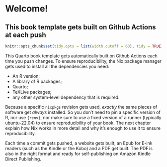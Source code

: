 # Welcome! {.unnumbered}
## This book template gets built on Github Actions at each push

```r
knitr::opts_chunk$set(tidy.opts = list(width.cutoff = 60), tidy = TRUE)
```

This Quarto book template gets automatically built on Github Actions each time
you push changes. To ensure reproducibility, the Nix package manager gets used
to install all the dependencies you need:

- An R version;
- A library of R packages;
- Quarto;
- TeXLive packages;
- any other system-level dependency that is required.

Because a specific `nixpkgs` revision gets used, *exactly* the same pieces of software
get *always* installed. So you don't need to pin a specific version of R, nor use
`{renv}`, nor make sure to use a fixed version of a runner (typically ubuntu-22.04) to
ensure reproducibility of your book. The next chapter explain how Nix works in more
detail and why it's enough to use it to ensure reproducibility.

Each time a commit gets pushed, a website gets built, an Epub for E-ink readers (such as
the Kindle or the Kobo) and a PDF get built. The PDF is also in the right format and 
ready for self-publishing on Amazon Kindle Direct Publishing.
